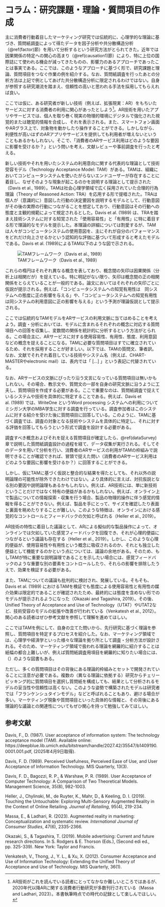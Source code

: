 # コラム：研究課題・理論・質問項目の作成
主に消費者行動着目したマーケティング研究では伝統的に、心理学的な理論に基づき、質問紙調査によって得たデータを因子分析や共分散構造分析（\@ref(factor)節）を用いて分析するという研究方法がとられてきた。近年では因果関係の特定への関心の高まり（\@ref(causation1)節）により、特に上位の国際誌にて使われる機会が減ってきたものの、影響力のあるアプローチであったことは事実である。ここでは、このようなアプローチに基づく形で、研究課題と理論、質問項目をつなぐ作業の例を紹介する。なお、質問紙調査を行ったあとの分析方法は上記で例としてあげた共分散構造分析に限定されるわけではない。自身が参照する研究潮流を踏まえ、信頼性の高いと思われる手法を採用してもらえれば良い。

ここでは仮に、ある研究者が新しい技術（例えば、拡張現実：AR）をもちいたサービスに対する消費者の利用に関心があったとしよう^[AR技術がこれを読んでいる読者にとってなかなか難しいところではあるが、2020年代以降ARに関する消費者行動研究が多数刊行されている（Massa and Ladhari, 2023）。本書執筆時点での時代の記録として楽しんでほしい。]。AR技術を用いたアプリやサービスでは、個人を取り巻く現実の物理的環境にデジタルで強化された視覚的または聴覚的情報を合成し、それを表示される。また、スマートフォン画面やARグラス上で、対象物を動かしたり操作することができる。しかしながら、利便性が高いはずのARアプリやサービスを提供しても利用者が増えないということもあるかもしれない。そこで、「消費者のARサービス利用はどのような要因に影響を受けるか？」という問いを考え、文献レビューや事前調査を行ったと考える。

新しい技術やそれを用いたシステムの利用意向に関する代表的な理論として技術受容モデル（Technology Acceptance Model: TAM）がある。TAMは、組織においてコンピュータシステムを使いたがらないエンドユーザーが存在することに着目し、なぜそのような現象が起こるのかを説明する理論として提示された（Davis et al., 1989）。TAMは社会心理学領域で広く採用されていた合理的行為理論（Theory of Reasoned Action: TRA）を応用する形で提唱された。TRAは個人が（意識的に）意図した行動の決定要因を説明するモデルとして、行動意図がその後の実際の行動につながることを想定しており、行動意図はその行動への態度と主観的規範によって規定されるとした。Davis et al. (1989) は、TRAを踏まえ技術システムに対する知覚された「使用容易性」と「有用性」に特に着目する形で理論的なモデルを提示した。本理論の詳細については割愛するが、TAMは人々がコンピュータシステムの使用意図を、主にそれが自分のパフォーマンスをどれだけ向上させるかという認知的な評価に基づいて形成すると考えたモデルである。Davis et al. (1989)によるTAM以下のような図で示される。

![TAMフレームワーク（Davis et al., 1989）](column/TAM.png)

これらの楕円はそれぞれ異なる概念を表しており、概念間の矢印は因果関係（分析上は相関だが）を捉えている。特に明記がない限り、矢印は概念間の正の相関関係をとらえていることが一般的である。論文においてはそれぞれの矢印ごとに仮説が提示される。例えば、「コンピュータシステムへの知覚有用性は　同システムへの態度に正の影響を与える」や、「コンピュータシステムへの知覚有用性は同システムの利用意図に正の影響を与える」という予測が理論仮説として提示される。

ここでは伝統的なTAMモデルをARサービスの利用文脈に当てはめることを考えよう。調査・分析においては、モデルに含まれるそれぞれの概念に対応する質問項目への回答を収集し、変数間の関係を統計的に分析するという方法がとられる。この場合主に、ARサービスに対する使用容易性、有用性、態度、利用意図などの概念を捉えることになる。TAMに必要な質問項目はすでに確立されているため、それを採用することが好ましい。以下では、TAMの質問文、筆者訳。なお、文献でそれぞれ着目している技術やシステム名（例えば、CHART-MASTERやelectronic mail）は、表内では「 [...] 」という表記に代替されている。



なお、ARサービスの文脈にぴったり沿う文言になっている質問項目は無いかもしれない。その場合、教示文や、質問文の一部を自身の研究文脈に沿うように工夫し、質問項目を作成する必要がある。ここで重要なのは、質問紙調査で捉えているシステムや技術を具体的に特定することである。例えば、Davis et al. (1989) では、WriteOne というWord processing システムへの利用についてミシガン大学のMBA学生に対する調査を行っている。調査参加者はこのシステムに対する紹介を受けた後に質問項目に回答している。このように、TAMに基づく調査では、調査の対象となる技術やシステムを具体的に特定し、それに対する評価を回答してもらうという形式で調査を設計する必要がある。

調査すべき概念およびそれを捉える質問項目が確定したら、\@ref(dataSurvey) 章で説明した質問紙調査設計の過程を経て、データ収集が実行される。そしてそのデータを用いて分析を行い、消費者のARサービスの利用がTAMの枠組みで説明できることが確認できれば、冒頭で捉えた問い（消費者のARサービス利用はどのような要因に影響を受けるか？）に回答することができる。

しかし、仮にTAMに基づく仮説と整合的な結果を得たとしても、それ以外の説明論理の可能性が除外できたわけではない。より具体的に言えば、対抗仮説となる別の要因や説明論理もあるかもしれない。例えば、AR技術には、単に新技術ということだけではなく特有の便益があるかもしれない。例えば、オンライン上で製品についての情報探索・収集を行う場合、製品の物理的操作に伴う感覚的情報を得ることができない。例えば、製品を手にとって、サイズを確認したり表面と裏面を眺めたりすることが難しい。このような特徴は、オンラインにおける感覚的なコントロールとフィードバックの欠如と呼ばれる（Heller et al., 2019）。

AR技術の特性に着目した議論として、ARによる擬似的な製品操作によって、オンラインでは欠如していた感覚フィードバックを回復でき、それが心理的便益につながるという議論も存在する（Heller et al., 2019）。しかし、このような心理的便益が、使用容易性や有用性という概念に吸収されるのか、それとも独立した便益として機能するのかという点については、議論の余地がある。そのため、もしTAMが特に重要な説明論理であることを示したい場合には、感覚フィードバックのような重要な別の要素をコントロールしたり、それらの影響を排除したうえで、効果を検証する必要がある。

また、TAMについての議論も批判的に検討され、発展している。そもそも、Davis et al. (1989) におけるTAMを検証でも態度による使用容易性と有用性の媒介効果は限定的であることが確認されたため、最終的には態度を含めない形でのモデルが提示されるようになった（Okazaki and Tagashira, 2019）。その後、Unified Theory of Acceptance and Use of Technology（UTAT）やUTAT2など、技術受容のモデルの拡張や改善が行われている（Venkatesh et al., 2012）。関心のある読者はぜひ参考文献を参照して理解を進めてほしい。

ここではTAMを例にして、自身の立てた問いから、先行研究に基づく理論を参照し、質問項目を特定するプロセスを紹介した。なお、マーケティング領域では、心理学や経済学といった様々な理論を拠り所として調査・分析方法が設計される。そのため、マーケティング領域で扱われる理論を網羅的に紹介することは紙幅の都合上難しいが、例えば質問紙調査用項目を網羅的に知りたい場合には、（）のような図書もある。

ただし、多くの質問項目はその背後にある理論的枠組みとセットで開発されていることに注意が必要である。複数の（異なる理論に依拠する）研究からチェリーピッキング的に質問項目を選択し質問紙を構成しても、結果として分析されるモデルの妥当性や信頼性は高くない。このような姿勢で構築されたモデルは研究者では「フランケンシュタインモデル」などと呼ばれることもあり、避ける場合が多い。マーケティング現象や質問項目といった具体的な情報と、その背後にある理論的な議論との関連性についてもぜひ関心を持って勉強してみてほしい。

## 参考文献

Davis, F., D. (1987). User acceptance of information system: The technology acceptance model
(TAM). Available online: https://deepblue.lib.umich.edu/bitstream/handle/2027.42/35547/b1409190.0001.001.pdf, (2025年4月9日取得).

Davis, F. D. (1989). Perceived Usefulness, Perceived Ease of Use, and User Acceptance of Information Technology. MIS Quarterly, 13(3).

Davis, F. D., Bagozzi, R. P., & Warshaw, P. R. (1989). User Acceptance of Computer Technology: A Comparison of Two Theoretical Models. Management Science, 35(8), 982-1003.


Heller, J., Chylinski, M., de Ruyter, K., Mahr, D., & Keeling, D. I. (2019). Touching the Untouchable: Exploring Multi-Sensory Augmented Reality in the Context of Online Retailing. *Journal of Retailing*, 95(4), 219-234. 

Massa, E., & Ladhari, R. (2023). Augmented reality in marketing: Conceptualization and systematic review. *International Journal of Consumer Studies*, 47(6), 2335-2366.

Okazaki, S., & Tagashira, T. (2019). Mobile advertising: Current and future research directions. In S. Rodgers & E. Thorson (Eds.), (Second edi ed., pp. 325-339). New York: Taylor and Francis.


Venkatesh, V., Thong, J., Y. L., & Xu, X. (2012). Consumer Acceptance and Use of Information Technology: Extending the Unified Theory of Acceptance and Use of Technology. MIS Quarterly, 36(1).

